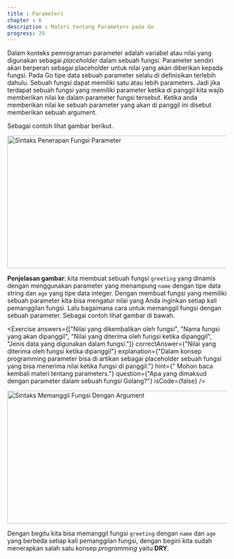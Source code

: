 ```yaml
---
title : Parameters
chapter : 6
description : Materi tentang Parameters pada Go
progress: 29
---
```


Dalam konteks pemrograman parameter adalah variabel atau nilai yang 
digunakan sebagai *placeholder* dalam sebuah fungsi. Parameter sendiri 
akan berperan sebagai placeholder untuk nilai yang akan diberikan kepada 
fungsi. Pada Go tipe data sebuah parameter selalu di definisikan 
terlebih dahulu. Sebuah fungsi dapat memiliki satu atau lebih parameters. 
Jadi jika terdapat sebuah fungsi yang memiliki parameter ketika di panggil 
kita wajib memberikan nilai ke dalam parameter fungsi tersebut. Ketika 
anda memberikan nilai ke sebuah parameter yang akan di panggil ini 
disebut memberikan sebuah argument. 

Sebagai contoh lihat gambar berikut.

<Image
  src="/content/bab-6-3.webp"
  width="618"
  height="304"
  alt="Sintaks Penerapan Fungsi Parameter"
/>

**Penjelasan gambar**: kita membuat sebuah fungsi `greeting` yang dinamis 
dengan menggunakan parameter yang menampung `name` dengan tipe 
data string dan `age` yang tipe data integer. Dengan membuat fungsi yang 
memiliki sebuah parameter kita bisa mengatur nilai yang Anda inginkan 
setiap kali pemanggilan fungsi. Lalu bagaimana cara untuk memanggil 
fungsi dengan sebuah parameter. Sebagai contoh lihat gambar di bawah.

<Exercise 
  answers={["Nilai yang dikembalikan oleh fungsi", "Nama fungsi yang akan dipanggil", "Nilai yang diterima oleh fungsi ketika dipanggil", "Jenis data yang digunakan dalam fungsi."]}
  correctAnswer={"Nilai yang diterima oleh fungsi ketika dipanggil"}
  explanation={"Dalam konsep programming parameter bisa di artikan sebagai placeholder sebuah fungsi yang bisa menerima nilai ketika fungsi di panggil."}
  hint={" Mohon baca kembali materi tentang parameters."}
  question={"Apa yang dimaksud dengan parameter dalam sebuah fungsi Golang?"}
  isCode={false}
/>


<Image
  src="/content/bab-6-4.webp"
  width="618"
  height="304"
  alt="Sintaks Memanggil Fungsi Dengan Argument"
/>

Dengan begitu kita bisa memanggil fungsi `greeting` dengan `name` dan 
`age` yang berbeda setiap kali pemanggilan fungsi, dengan begini kita 
sudah menerapkan salah satu konsep _programming_ yaitu **DRY**.
